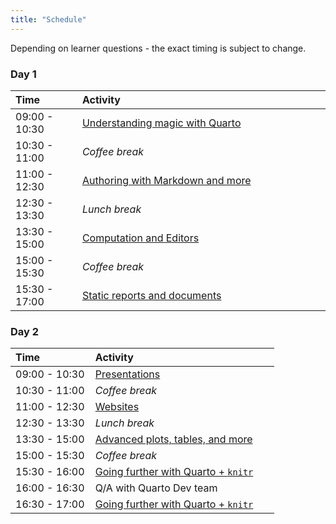 ```yaml
---
title: "Schedule"
---
```


::: {.callout-note}
Depending on learner questions - the exact timing is subject to change.
:::

### Day 1

| Time          | Activity                                              |
|:--------------|:------------------------------------------------------|
| 09:00 - 10:30 | [Understanding magic with Quarto](materials/01-intro-quarto.html) |
| 10:30 - 11:00 | *Coffee break*                                        |
| 11:00 - 12:30 | [Authoring with Markdown and more](materials/02-authoring.html)  |
| 12:30 - 13:30 | *Lunch break*                                         |
| 13:30 - 15:00 | [Computation and Editors](materials/03-computation-editors.html)                                |
| 15:00 - 15:30 | *Coffee break*                                        |
| 15:30 - 17:00 | [Static reports and documents](materials/04-static-documents.html)                           |

### Day 2

| Time          | Activity                         |
|:--------------|:---------------------------------|
| 09:00 - 10:30 | [Presentations](materials/05-presentations.html)                     |
| 10:30 - 11:00 | *Coffee break*                   |
| 11:00 - 12:30 | [Websites](materials/06-websites.html)                          |
| 12:30 - 13:30 | *Lunch break*                    |
| 13:30 - 15:00 | [Advanced plots, tables, and more](materials/07-plots-tables.html)  |
| 15:00 - 15:30 | *Coffee break*                   |
| 15:30 - 16:00 | [Going further with Quarto + `knitr`](materials/08-advanced-knitr.html)  |
| 16:00 - 16:30 | Q/A with Quarto Dev team |
| 16:30 - 17:00 | [Going further with Quarto + `knitr`](materials/08-advanced-knitr.html)  |

